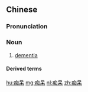 {{also|痴騃|癡騃|癡呆}}
==Chinese==
{{zh-forms|t2=癡呆|alt=痴獃/癡獃,痴騃/癡騃}}

===Pronunciation===
{{zh-pron
|m=chīdāi,chī'ái,2nb=variant
|c=ci1 ngoi4
|cat=n
}}

===Noun===
{{zh-noun}}

# {{lb|zh|neurology}} [[dementia]]

====Derived terms====
{{zh-der|痴呆症|老年痴呆|懵懂痴呆|痴呆懵懂|老人痴呆症|老年痴呆症}}

[[hu:痴呆]]
[[mg:痴呆]]
[[nl:痴呆]]
[[zh:痴呆]]